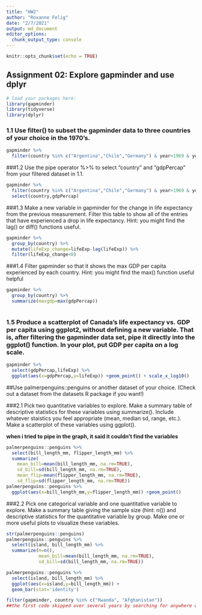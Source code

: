 ```yaml
---
title: "HW2"
author: "Roxanne Felig"
date: "2/7/2021"
output: md_document
editor_options: 
  chunk_output_type: console
---
```


```r
knitr::opts_chunk$set(echo = TRUE)
```

## Assignment 02: Explore gapminder and use dplyr

```r
# load your packages here:
library(gapminder)
library(tidyverse)
library(dplyr)
```

### 1.1 Use filter() to subset the gapminder data to three countries of your choice in the 1970’s.
```r
gapminder %>%
  filter(country %in% c("Argentina","Chile","Germany") & year>1969 & year<1980)
```

###1.2 Use the pipe operator %>% to select “country” and “gdpPercap” from your filtered dataset in 1.1.

```r
gapminder %>%
  filter(country %in% c("Argentina","Chile","Germany") & year>1969 & year<1980) %>% 
  select(country,gdpPercap)

```
###1.3 Make a new variable in gapminder for the change in life expectancy from the previous measurement. Filter this table to show all of the entries that have experienced a drop in life expectancy.
Hint: you might find the lag() or diff() functions useful.

```r
gapminder %>%
  group_by(country) %>% 
  mutate(lifeExp_change=lifeExp-lag(lifeExp)) %>% 
  filter(lifeExp_change<0)

```

###1.4 Filter gapminder so that it shows the max GDP per capita experienced by each country.
Hint: you might find the max() function useful helpful

```r
gapminder %>%
  group_by(country) %>% 
  summarize(maxgdp=max(gdpPercap))
  
```

### 1.5 Produce a scatterplot of Canada’s life expectancy vs. GDP per capita using ggplot2, without defining a new variable. That is, after filtering the gapminder data set, pipe it directly into the ggplot() function. In your plot, put GDP per capita on a log scale.

``` r
gapminder %>%
  select(gdpPercap,lifeExp) %>% 
  ggplot(aes(x=gdpPercap,y=lifeExp)) +geom_point() + scale_x_log10()

```

##Use palmerpenguins::penguins or another dataset of your choice. (Check out a dataset from the datasets R package if you want!)

###2.1 Pick two quantitative variables to explore.
Make a summary table of descriptive statistics for these variables using summarize().
Include whatever staistics you feel appropriate (mean, median sd, range, etc.).
Make a scatterplot of these variables using ggplot().

__when i tried to pipe in the graph, it said it couldn't find the variables__
```r
palmerpenguins::penguins %>% 
  select(bill_length_mm, flipper_length_mm) %>% 
  summarize(
    mean_bill=mean(bill_length_mm, na.rm=TRUE),
    sd_bill=sd(bill_length_mm, na.rm=TRUE),
    mean_flip=mean(flipper_length_mm, na.rm=TRUE),
    sd_flip=sd(flipper_length_mm, na.rm=TRUE))
palmerpenguins::penguins %>% 
  ggplot(aes(x=bill_length_mm,y=flipper_length_mm)) +geom_point()

```

###2.2 Pick one categorical variable and one quantitative variable to explore.
Make a summary table giving the sample size (hint: n()) and descriptive statistics for the quantitative variable by group.
Make one or more useful plots to visualize these variables.

```r
str(palmerpenguins::penguins)
palmerpenguins::penguins %>% 
  select(island, bill_length_mm) %>% 
  summarize(n=n(),
            mean_bill=mean(bill_length_mm, na.rm=TRUE),
            sd_bill=sd(bill_length_mm, na.rm=TRUE)) 

palmerpenguins::penguins %>% 
  select(island, bill_length_mm) %>% 
  ggplot(aes(x=island,y=bill_length_mm)) +
  geom_bar(stat='identity')

```

```r
filter(gapminder, country %in% c("Rwanda", "Afghanistan"))
##the first code skipped over several years by searching for anywhere where Rwanda was listed first, followed by Afghanistan.
```